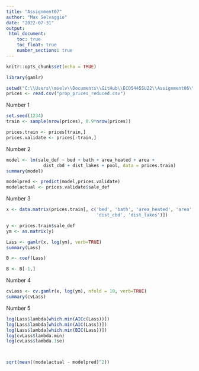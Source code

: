 ```yaml
---
title: "Assignment07"
author: "Max Selvaggio"
date: "2022-07-31"
output:
 html_document:
    toc: true
    toc_float: true
    number_sections: true
---
```


```r
knitr::opts_chunk$set(echo = TRUE)
```


```r
library(gamlr)

```


```r
setwd("C:\\Users\\mselv\\Documents\\GitHub\\ECO5445SU22\\Assignment06\\data")
prices <- read.csv("prop_prices_reduced.csv")

```

Number 1

```r
set.seed(1234)
train <- sample(nrow(prices), 0.9*nrow(prices))

prices.train <- prices[train,]
prices.validate <- prices[-train,]
```

Number 2

```r
model <- lm(sale_def ~ bed + bath + area_heated + area + 
              dist_cbd + dist_lakes + pool, data = prices.train)
summary(model)

modelpred <- predict(model,prices.validate)
modelactual <- prices.validate$sale_def

```

Number 3

```r
x <- data.matrix(prices.train[, c('bed', 'bath', 'area_heated', 'area', 
                                  'dist_cbd', 'dist_lakes')])

y <- prices.train$sale_def
ym <- as.matrix(y)

Lass <- gamlr(x, log(ym), verb=TRUE)
summary(Lass)

B <- coef(Lass)

B <- B[-1,]

```

Number 4

```r
cvLass <- cv.gamlr(x, log(ym), nfold = 10, verb=TRUE)
summary(cvLass)

```

Number 5

```r
log(Lass$lambda[which.min(AICc(Lass))])
log(Lass$lambda[which.min(AIC(Lass))])
log(Lass$lambda[which.min(BIC(Lass))])
log(cvLass$lambda.min)
log(cvLass$lambda.1se)



sqrt(mean((modelactual - modelpred)^2))
```

